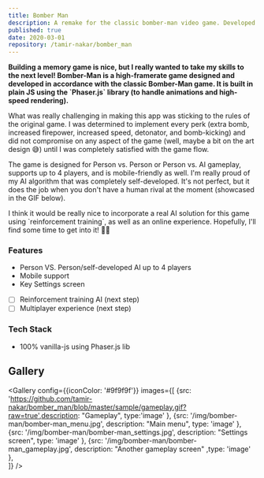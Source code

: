 ```yaml
---
title: Bomber Man
description: A remake for the classic bomber-man video game. Developed in Javascript using Phaser.js library.
published: true
date: 2020-03-01
repository: /tamir-nakar/bomber_man
---
```



<p><b> Building a memory game is nice, but I really wanted to take my skills to the next level! Bomber-Man is a high-framerate game designed and developed in accordance with the classic Bomber-Man game. It is built in plain JS using the `Phaser.js` library (to handle animations and high-speed rendering).</b></p>
<p>What was really challenging in making this app was sticking to the rules of the original game. I was determined to implement every perk (extra bomb, increased firepower, increased speed, detonator, and bomb-kicking) and did not compromise on any aspect of the game (well, maybe a bit on the art design 😅) until I was completely satisfied with the game flow.</p>
<p>The game is designed for Person vs. Person or Person vs. AI gameplay, supports up to 4 players, and is mobile-friendly as well. I'm really proud of my AI algorithm that was completely self-developed. It's not perfect, but it does the job when you don't have a human rival at the moment (showcased in the GIF below).</p>
<p>I think it would be really nice to incorporate a real AI solution for this game using `reinforcement training`, as well as an online experience. Hopefully, I'll find some time to get into it! 💪🏻</p>


 ### Features

 * Person VS. Person/self-developed AI up to 4 players
 * Mobile support
 * Key Settings screen
 - [ ] Reinforcement training AI (next step)
 - [ ] Multiplayer experience (next step)

 ### Tech Stack

 * 100% vanilla-js using Phaser.js lib

## Gallery

<Gallery config={{iconColor: '#9f9f9f'}} images={[
    {src: 'https://github.com/tamir-nakar/bomber_man/blob/master/sample/gameplay.gif?raw=true',description: "Gameplay", type:'image' },
    {src: '/img/bomber-man/bomber-man_menu.jpg', description: "Main menu", type: 'image' },
    {src: '/img/bomber-man/bomber-man_settings.jpg', description: "Settings screen",  type: 'image' },
    {src: '/img/bomber-man/bomber-man_gameplay.jpg', description: "Another gameplay screen" ,type: 'image' },  
]} />        